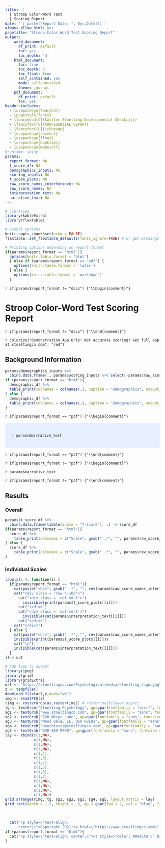 ```yaml
---
title:  | 
  | Stroop Color-Word Test
  | Scoring Report
date: '`r paste("Report Date: ", Sys.Date())`'
always_allow_html: yes
pagetitle: "Stroop Color-Word Test Scoring Report"
output: 
    word_document:
      df_print: default
      toc: yes
      toc_depth: '4'
    html_document:
      toc: true
      toc_depth: 3
      toc_float: true
      self_contained: yes
      mode: selfcontained
      theme: journal
    pdf_document:
      df_print: default
      toc: yes
header-includes:
  - \usepackage{fancyhdr}
  - \pagestyle{fancy}
  - \fancyhead[C]{Sattler-Stoelting Developmental Checklist}
  - \fancyfoot[C]{CONFIDENTIAL REPORT}
  - \fancyfoot[L]{\thepage}
  - \usepackage{comment}
  - \usepackage{float}
  - \usepackage{booktabs}
  - \usepackage{makecell}
#runtime: shiny
params:
  report_format: NA
  t_score_df: NA
  demographics_inputs: NA
  scoring_inputs: NA
  t_score_plots: NA
  raw_score_names_interference: NA
  raw_score_names: NA
  interpretation_text: NA
  narrative_text: NA
---
```

```r
# Libraries
library(kableExtra)
library(flextable)

# Global options
knitr::opts_chunk$set(echo = FALSE)
flextable::set_flextable_defaults(fonts_ignore=TRUE) # or get warnings

# Printing options depending on report format
if(params$report_format == 'html'){
  options(knitr.table.format = 'html')
  } else if (params$report_format == 'pdf') {
    options(knitr.table.format = 'latex')
  } else {
    options(knitr.table.format = 'markdown')
  }
```

`r if(params$report_format != "docx") {"\\begin{comment}"}`

# Stroop Color-Word Test Scoring Report

`r if(params$report_format != "docx") {"\\end{comment}"}`

`r colorize("Demonstration App Only! Not accurate scoring! Get full app at stoeltingco.com", "red")`

## Background Information

```r
params$demographics_inputs %>%
  cbind.data.frame(., params$scoring_inputs %>% select(-params$raw_score_names)) -> demographic_df
if (params$report_format == "html"){
  demographic_df %>% 
  table_print(colnames = colnames(.), caption = "Demographics", output_format = params$report_format)
} else {
  demographic_df %>% 
  table_print(colnames = colnames(.), caption = "Demographics", output_format = params$report_format, size = 6)
}
```


`r if(params$report_format == "pdf") {"\\begin{comment}"}`

<style>
div.blue { background-color:#e6f0ff; border-radius: 5px; padding: 20px;}
</style>
<div class = 'blue'>

`r params$narrative_text`

</div>
`r if(params$report_format == "pdf") {"\\end{comment}"}`

`r if(params$report_format != "pdf") {"\\begin{comment}"}`

`r params$narrative_text`

`r if(params$report_format != "pdf") {"\\end{comment}"}`

## Results

### Overall

``` r
params$t_score_df %>%
  cbind.data.frame(tibble(scale = "T-score"), .) -> score_df
if(params$report_format == "html"){
  score_df %>% 
    table_print(colnames = c("Scale", gsub(" .*", "", params$raw_score_names_interference)), caption = "T-Scores", output_format = params$report_format)
} else {
  score_df %>% 
    table_print(colnames = c("Scale", gsub(" .*", "", params$raw_score_names_interference)), caption = "T-Scores", output_format = params$report_format, size = 8)
}
```


### Individual Scales
```r
lapply(1:4, function(i) {
  if(params$report_format == "html"){
    cat(paste("<h4>", gsub(" .*", "", rev(params$raw_score_names_interference)[i]), "</h4>"))
    cat("<div class = 'row h-100'>")
      cat("<div class = 'col-md-6'>")
        invisible(print(params$t_score_plots[[i]]))
      cat("</div>")
      cat("<div class = 'col-md-6'>")
        invisible(cat(params$interpretation_text[[i]]))
      cat("</div>")
    cat("</div>")
  } else {
    cat(paste("<h4>", gsub(" .*", "", rev(params$raw_score_names_interference)[i]), "</h4>"))
    invisible(print(params$t_score_plots[[i]]))
    cat("\n")
    invisible(cat(params$interpretation_text[[i]]))
  }
})-> out
```

<!-- insert logo -->
```r
# Add logo to output
library(jpeg)
library(grid)
library(gridExtra)
url <- "https://stoeltingco.com/Psychological/media/stoelting_logo.jpg"
z <- tempfile()
download.file(url,z,mode="wb")
img <- readJPEG(z)
rimg <- rasterGrob(as.raster(img)) # raster multilayer object
tg <- textGrob("Stoelting Psychology", gp=gpar(fontfamily = "serif", fontsize = 20))
sg1 <- textGrob("www.stoeltingco.com", gp=gpar(fontfamily = "sans", fontsize = 10))
sg2 <- textGrob("620 Wheat Lane", gp=gpar(fontfamily = "sans", fontsize = 10))
sg3 <- textGrob("Wood Dale, IL, USA 60191", gp=gpar(fontfamily = "sans", fontsize = 10))
sg4 <- textGrob("psychtests@stoeltingco.com", gp=gpar(fontfamily = "sans", fontsize = 10))
sg5 <- textGrob("630-860-9700", gp=gpar(fontfamily = "sans", fontsize = 10))
lay <- rbind(c(1,NA),
             c(1,NA),
             c(1,NA),
             c(1,NA),
             c(1,2),
             c(1,3),
             c(1,4),
             c(1,5),
             c(1,6),
             c(1,7),
             c(1,NA),
             c(1,NA),
             c(1,NA),
             c(1,NA))
grid.arrange(rimg, tg, sg1, sg2, sg3, sg4, sg5, layout_matrix = lay)
grid.rect(width = 1.5, height = .5, gp = gpar(lwd = 2, col = "blue", fill = NA))
```
&nbsp;

<!-- html contact links footer -->
```r
  cat("<p style=\"text-align: 
      center;\">Copyright 2021:<a href=\"https://www.stoeltingco.com\" target = \"_blank\">Stoelting</a></p>")
if (params$report_format == "html"){
  cat("<p style=\"text-align: center;\"><a style=\"color: #0645AD;\" href = \"mailto:psychtests@stoeltingco?subject = Stroop App&body = Message\"><em>Email Stoelting for support</em></a></p>")
}
```



